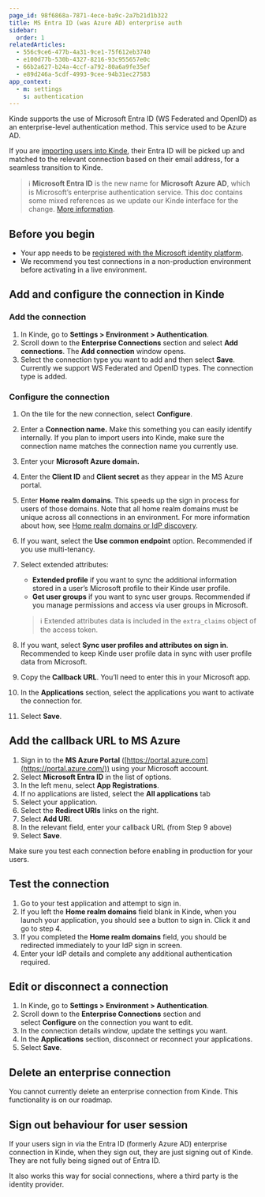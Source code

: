 ```yaml
---
page_id: 98f6868a-7871-4ece-ba9c-2a7b21d1b322
title: MS Entra ID (was Azure AD) enterprise auth
sidebar:
  order: 1
relatedArticles:
  - 556c9ce6-477b-4a31-9ce1-75f612eb3740
  - e100d77b-530b-4327-8216-93c955657e0c
  - 66b2a627-b24a-4ccf-a792-80a6a9fe35ef
  - e89d246a-5cdf-4993-9cee-94b31ec27583
app_context:
  - m: settings
    s: authentication
---
```


Kinde supports the use of Microsoft Entra ID (WS Federated and OpenID) as an enterprise-level authentication method. This service used to be Azure AD.

If you are [importing users into Kinde](/manage-users/add-and-edit/import-users-in-bulk/), their Entra ID will be picked up and matched to the relevant connection based on their email address, for a seamless transition to Kinde.

> ℹ️ **Microsoft Entra ID** is the new name for **Microsoft** **Azure AD**, which is Microsoft’s enterprise authentication service. This doc contains some mixed references as we update our Kinde interface for the change. [More information](https://learn.microsoft.com/en-gb/azure/active-directory/fundamentals/new-name).

## **Before you begin**

- Your app needs to be [registered with the Microsoft identity platform](https://learn.microsoft.com/en-us/azure/active-directory/develop/quickstart-register-app).
- We recommend you test connections in a non-production environment before activating in a live environment.

## **Add and configure the connection in Kinde**

### **Add the connection**

1. In Kinde, go to **Settings > Environment > Authentication**.
2. Scroll down to the **Enterprise Connections** section and select **Add connections**. The **Add connection** window opens.
3. Select the connection type you want to add and then select **Save**. Currently we support WS Federated and OpenID types. The connection type is added.

### **Configure the connection**

1. On the tile for the new connection, select **Configure**.
2. Enter a **Connection name.** Make this something you can easily identify internally. If you plan to import users into Kinde, make sure the connection name matches the connection name you currently use.
3. Enter your **Microsoft Azure domain.**
4. Enter the **Client ID** and **Client secret** as they appear in the MS Azure portal.
5. Enter **Home realm domains**. This speeds up the sign in process for users of those domains.
   Note that all home realm domains must be unique across all connections in an environment. For more information about how, see [Home realm domains or IdP discovery](/authenticate/enterprise-connections/home-realm-discovery/).
6. If you want, select the **Use common endpoint** option. Recommended if you use multi-tenancy.
7. Select extended attributes:

   - **Extended profile** if you want to sync the additional information stored in a user’s Microsoft profile to their Kinde user profile.
   - **Get user groups** if you want to sync user groups. Recommended if you manage permissions and access via user groups in Microsoft.

   > ℹ️ Extended attributes data is included in the `extra_claims` object of the access token.

8. If you want, select **Sync user profiles and attributes on sign in**. Recommended to keep Kinde user profile data in sync with user profile data from Microsoft.
9. Copy the **Callback URL**. You’ll need to enter this in your Microsoft app.
10. In the **Applications** section, select the applications you want to activate the connection for.
11. Select **Save**.

## **Add the callback URL to MS Azure**

1. Sign in to the **MS Azure Portal** ([https://portal.azure.com](https://portal.azure.com/)) using your Microsoft account.
2. Select **Microsoft Entra ID** in the list of options.
3. In the left menu, select **App Registrations**.
4. If no applications are listed, select the **All applications** tab
5. Select your application.
6. Select the **Redirect URIs** links on the right.
7. Select **Add URI**.
8. In the relevant field, enter your callback URL (from Step 9 above)
9. Select **Save**.

Make sure you test each connection before enabling in production for your users.

## Test the connection

1. Go to your test application and attempt to sign in.
2. If you left the **Home realm domains** field blank in Kinde, when you launch your application, you should see a button to sign in. Click it and go to step 4.
3. If you completed the **Home realm domains** field, you should be redirected immediately to your IdP sign in screen.
4. Enter your IdP details and complete any additional authentication required.

## **Edit or disconnect a connection**

1. In Kinde, go to **Settings > Environment > Authentication**.
2. Scroll down to the **Enterprise Connections** section and select **Configure** on the connection you want to edit.
3. In the connection details window, update the settings you want.
4. In the **Applications** section, disconnect or reconnect your applications.
5. Select **Save**.

## Delete an enterprise connection

You cannot currently delete an enterprise connection from Kinde. This functionality is on our roadmap.

## Sign out behaviour for user session

If your users sign in via the Entra ID (formerly Azure AD) enterprise connection in Kinde, when they sign out, they are just signing out of Kinde. They are not fully being signed out of Entra ID.

It also works this way for social connections, where a third party is the identity provider.
